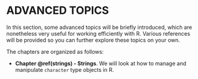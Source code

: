<!--# (PART\*) Advanced Topics {-}-->

# **ADVANCED TOPICS** {#fourth-section -}

In this section, some advanced topics will be briefly introduced, which are nonetheless very useful for working efficiently with R. Various references will be provided so you can further explore these topics on your own.

The chapters are organized as follows:

- **Chapter \@ref(strings) - Strings**. We will look at how to manage and manipulate `character` type objects in R.
